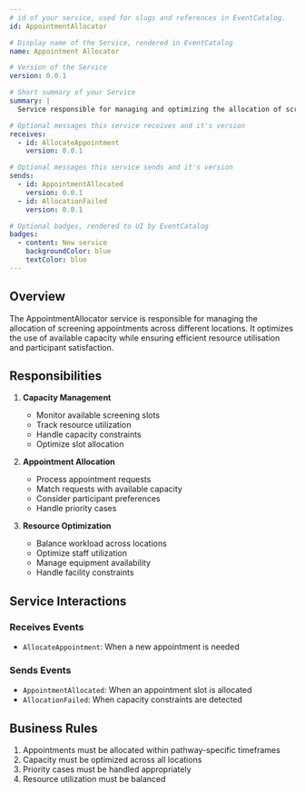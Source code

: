 ```yaml
---
# id of your service, used for slugs and references in EventCatalog.
id: AppointmentAllocator

# Display name of the Service, rendered in EventCatalog
name: Appointment Allocator

# Version of the Service
version: 0.0.1

# Short summary of your Service
summary: |
  Service responsible for managing and optimizing the allocation of screening appointments based on capacity and demand.

# Optional messages this service receives and it's version
receives:
  - id: AllocateAppointment
    version: 0.0.1

# Optional messages this service sends and it's version
sends:
  - id: AppointmentAllocated
    version: 0.0.1
  - id: AllocationFailed
    version: 0.0.1

# Optional badges, rendered to UI by EventCatalog
badges:
  - content: New service
    backgroundColor: blue
    textColor: blue
---
```


## Overview

The AppointmentAllocator service is responsible for managing the allocation of screening appointments across different locations. It optimizes the use of available capacity while ensuring efficient resource utilisation and participant satisfaction.

## Responsibilities

1. **Capacity Management**

   - Monitor available screening slots
   - Track resource utilization
   - Handle capacity constraints
   - Optimize slot allocation

2. **Appointment Allocation**

   - Process appointment requests
   - Match requests with available capacity
   - Consider participant preferences
   - Handle priority cases

3. **Resource Optimization**
   - Balance workload across locations
   - Optimize staff utilization
   - Manage equipment availability
   - Handle facility constraints

## Service Interactions

### Receives Events

- `AllocateAppointment`: When a new appointment is needed

### Sends Events

- `AppointmentAllocated`: When an appointment slot is allocated
- `AllocationFailed`: When capacity constraints are detected

## Business Rules

1. Appointments must be allocated within pathway-specific timeframes
2. Capacity must be optimized across all locations
3. Priority cases must be handled appropriately
4. Resource utilization must be balanced

<NodeGraph />
